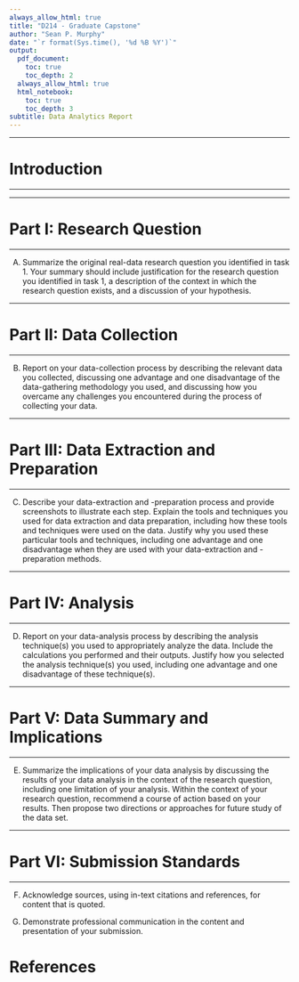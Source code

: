 ```yaml
---
always_allow_html: true
title: "D214 - Graduate Capstone"
author: "Sean P. Murphy"
date: "`r format(Sys.time(), '%d %B %Y')`"
output:
  pdf_document:
    toc: true
    toc_depth: 2
  always_allow_html: true
  html_notebook:
    toc: true
    toc_depth: 3
subtitle: Data Analytics Report
---
```



\newpage
***
# Introduction
***


\newpage
***
# Part I: Research Question
***
 
A.  Summarize the original real-data research question you identified in task 1. Your summary should include justification for the research question you identified in task 1, a description of the context in which the research question exists, and a discussion of your hypothesis.

 
\newpage
***
# Part II: Data Collection
***
 

B.  Report on your data-collection process by describing the relevant data you collected, discussing one advantage and one disadvantage of the data-gathering methodology you used, and discussing how you overcame any challenges you encountered during the process of collecting your data.

 
\newpage
***
# Part III: Data Extraction and Preparation
***
 

C.  Describe your data-extraction and -preparation process and provide screenshots to illustrate each step. Explain the tools and techniques you used for data extraction and data preparation, including how these tools and techniques were used on the data. Justify why you used these particular tools and techniques, including one advantage and one disadvantage when they are used with your data-extraction and -preparation methods. 

 
\newpage
***
# Part IV: Analysis
***
 

D.  Report on your data-analysis process by describing the analysis technique(s) you used to appropriately analyze the data. Include the calculations you performed and their outputs. Justify how you selected the analysis technique(s) you used, including one advantage and one disadvantage of these technique(s).

 
\newpage
***
# Part V: Data Summary and Implications
***
 

E.  Summarize the implications of your data analysis by discussing the results of your data analysis in the context of the research question, including one limitation of your analysis. Within the context of your research question, recommend a course of action based on your results. Then propose two directions or approaches for future study of the data set.

 
\newpage
***
# Part VI: Submission Standards
***

F.  Acknowledge sources, using in-text citations and references, for content that is quoted.

 

G.  Demonstrate professional communication in the content and presentation of your submission.

\newpage
# References